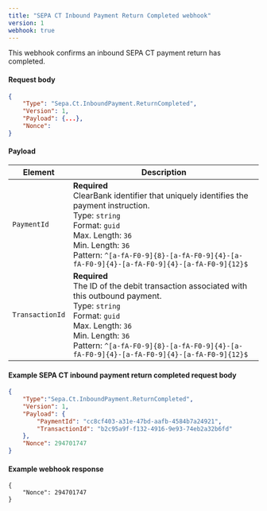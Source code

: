 ```yaml
---
title: "SEPA CT Inbound Payment Return Completed webhook"
version: 1
webhook: true
---
```


This webhook confirms an inbound SEPA CT payment return has completed.

#### Request body

```json
{
    "Type": "Sepa.Ct.InboundPayment.ReturnCompleted",
    "Version": 1,
    "Payload": {...},
    "Nonce":
}
```

#### Payload
| Element                 | Description     |
|-------------------------|-----------------|
|`PaymentId` |**Required**<br />ClearBank identifier that uniquely identifies the payment instruction.<br/>Type: `string`<br/>Format: `guid`<br/>Max. Length: `36`<br/>Min. Length: `36`<br /> Pattern: `^[a-fA-F0-9]{8}-[a-fA-F0-9]{4}-[a-fA-F0-9]{4}-[a-fA-F0-9]{4}-[a-fA-F0-9]{12}$` |
|`TransactionId` |**Required**<br />The ID of the debit transaction associated with this outbound payment.<br/>Type: `string`<br/>Format: `guid`<br/>Max. Length: `36`<br/>Min. Length: `36`<br />Pattern: `^[a-fA-F0-9]{8}-[a-fA-F0-9]{4}-[a-fA-F0-9]{4}-[a-fA-F0-9]{4}-[a-fA-F0-9]{12}$` |

#### Example SEPA CT inbound payment return completed request body

```json
{
    "Type":"Sepa.Ct.InboundPayment.ReturnCompleted",
    "Version": 1,
    "Payload": {
        "PaymentId": "cc8cf403-a31e-47bd-aafb-4584b7a24921",
        "TransactionId": "b2c95a9f-f132-4916-9e93-74eb2a32b6fd"
    },
    "Nonce": 294701747
}
```

#### Example webhook response
```
{
    "Nonce": 294701747
}
```